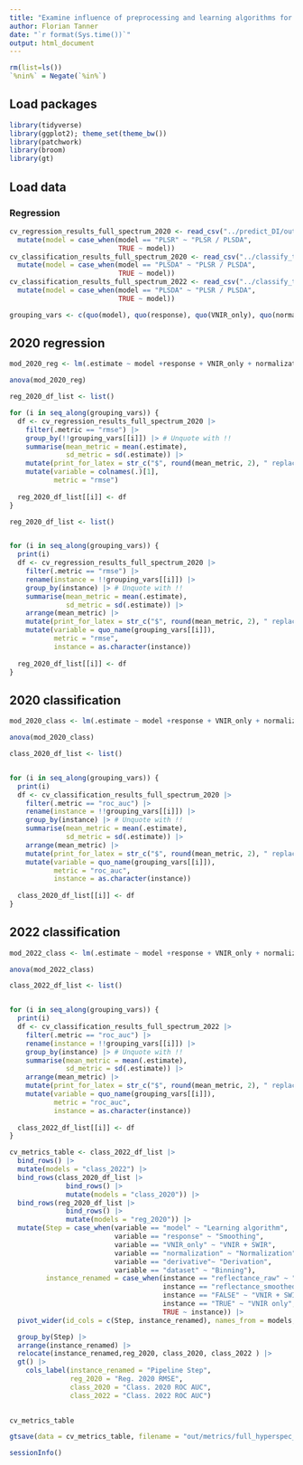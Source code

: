 ```yaml
---
title: "Examine influence of preprocessing and learning algorithms for hyperspectral data"
author: Florian Tanner
date: "`r format(Sys.time())`"
output: html_document
---
```



```r
rm(list=ls())
`%nin%` = Negate(`%in%`)
```

## Load packages

```r
library(tidyverse)
library(ggplot2); theme_set(theme_bw())
library(patchwork)
library(broom)
library(gt)
```

## Load data

### Regression

```r
cv_regression_results_full_spectrum_2020 <- read_csv("../predict_DI/out/metrics/predict_pad_2020_5fcv_5rep_seed123.csv") |> 
  mutate(model = case_when(model == "PLSR" ~ "PLSR / PLSDA",
                           TRUE ~ model))
cv_classification_results_full_spectrum_2020 <- read_csv("../classify_treatment/out/metrics/classify_treatment_hyperspec_2020_5fcv_5rep_seed123.csv")|> 
  mutate(model = case_when(model == "PLSDA" ~ "PLSR / PLSDA",
                           TRUE ~ model))
cv_classification_results_full_spectrum_2022 <- read_csv("../classify_treatment/out/metrics/classify_treatment_hyperspec_2022_5fcv_5rep_seed123.csv")|> 
  mutate(model = case_when(model == "PLSDA" ~ "PLSR / PLSDA",
                           TRUE ~ model))

grouping_vars <- c(quo(model), quo(response), quo(VNIR_only), quo(normalization), quo(derivative), quo(dataset))
```
## 2020 regression

```r
mod_2020_reg <- lm(.estimate ~ model +response + VNIR_only + normalization + derivative + dataset , data = cv_regression_results_full_spectrum_2020 |> filter(.metric == "rmse"))

anova(mod_2020_reg)
```


```r
reg_2020_df_list <- list() 

for (i in seq_along(grouping_vars)) {
  df <- cv_regression_results_full_spectrum_2020 |> 
    filter(.metric == "rmse") |> 
    group_by(!!grouping_vars[[i]]) |> # Unquote with !!
    summarise(mean_metric = mean(.estimate),
              sd_metric = sd(.estimate)) |> 
    mutate(print_for_latex = str_c("$", round(mean_metric, 2), " replace_this_with_pm ", round(sd_metric, 2), "$", sep = "")) |>     arrange(mean_metric) %>%
    mutate(variable = colnames(.)[1],
           metric = "rmse")
  
  reg_2020_df_list[[i]] <- df
}
```


```r
reg_2020_df_list <- list() 


for (i in seq_along(grouping_vars)) {
  print(i)
  df <- cv_regression_results_full_spectrum_2020 |> 
    filter(.metric == "rmse") |> 
    rename(instance = !!grouping_vars[[i]]) |> 
    group_by(instance) |> # Unquote with !!
    summarise(mean_metric = mean(.estimate),
              sd_metric = sd(.estimate)) |> 
    arrange(mean_metric) |> 
    mutate(print_for_latex = str_c("$", round(mean_metric, 2), " replace_this_with_pm ", round(sd_metric, 2), "$", sep = "")) %>%
    mutate(variable = quo_name(grouping_vars[[i]]),
           metric = "rmse",
           instance = as.character(instance)) 
  
  reg_2020_df_list[[i]] <- df
}
```


## 2020 classification

```r
mod_2020_class <- lm(.estimate ~ model +response + VNIR_only + normalization + derivative + dataset , data = cv_classification_results_full_spectrum_2020 |> filter(.metric == "roc_auc"))

anova(mod_2020_class)
```

```r
class_2020_df_list <- list() 


for (i in seq_along(grouping_vars)) {
  print(i)
  df <- cv_classification_results_full_spectrum_2020 |> 
    filter(.metric == "roc_auc") |> 
    rename(instance = !!grouping_vars[[i]]) |> 
    group_by(instance) |> # Unquote with !!
    summarise(mean_metric = mean(.estimate),
              sd_metric = sd(.estimate)) |> 
    arrange(mean_metric) |> 
    mutate(print_for_latex = str_c("$", round(mean_metric, 2), " replace_this_with_pm ", round(sd_metric, 2), "$", sep = "")) %>%
    mutate(variable = quo_name(grouping_vars[[i]]),
           metric = "roc_auc",
           instance = as.character(instance)) 
  
  class_2020_df_list[[i]] <- df
}
```

## 2022 classification

```r
mod_2022_class <- lm(.estimate ~ model +response + VNIR_only + normalization + derivative + dataset , data = cv_classification_results_full_spectrum_2022 |> filter(.metric == "roc_auc"))

anova(mod_2022_class)
```

```r
class_2022_df_list <- list() 


for (i in seq_along(grouping_vars)) {
  print(i)
  df <- cv_classification_results_full_spectrum_2022 |> 
    filter(.metric == "roc_auc") |> 
    rename(instance = !!grouping_vars[[i]]) |> 
    group_by(instance) |> # Unquote with !!
    summarise(mean_metric = mean(.estimate),
              sd_metric = sd(.estimate)) |> 
    arrange(mean_metric) |> 
    mutate(print_for_latex = str_c("$", round(mean_metric, 2), " replace_this_with_pm ", round(sd_metric, 2), "$", sep = "")) %>%
    mutate(variable = quo_name(grouping_vars[[i]]),
           metric = "roc_auc",
           instance = as.character(instance)) 
  
  class_2022_df_list[[i]] <- df
}
```

```r
cv_metrics_table <- class_2022_df_list |> 
  bind_rows() |> 
  mutate(models = "class_2022") |> 
  bind_rows(class_2020_df_list |> 
              bind_rows() |> 
              mutate(models = "class_2020")) |> 
  bind_rows(reg_2020_df_list |> 
              bind_rows() |> 
              mutate(models = "reg_2020")) |> 
  mutate(Step = case_when(variable == "model" ~ "Learning algorithm",
                          variable == "response" ~ "Smoothing",
                          variable == "VNIR_only" ~ "VNIR + SWIR",
                          variable == "normalization" ~ "Normalization",
                          variable == "derivative"~ "Derivation",
                          variable == "dataset" ~ "Binning"),
         instance_renamed = case_when(instance == "reflectance_raw" ~ "Raw",
                                      instance == "reflectance_smoothed" ~ "Smoothed",
                                      instance == "FALSE" ~ "VNIR + SWIR",
                                      instance == "TRUE" ~ "VNIR only",
                                      TRUE ~ instance)) |> 
  pivot_wider(id_cols = c(Step, instance_renamed), names_from = models, values_from = print_for_latex) |>

  group_by(Step) |> 
  arrange(instance_renamed) |> 
  relocate(instance_renamed,reg_2020, class_2020, class_2022 ) |> 
  gt() |> 
    cols_label(instance_renamed = "Pipeline Step",
               reg_2020 = "Reg. 2020 RMSE",
               class_2020 = "Class. 2020 ROC AUC",
               class_2022 = "Class. 2022 ROC AUC")
  
```

```r
cv_metrics_table

gtsave(data = cv_metrics_table, filename = "out/metrics/full_hyperspec_cv_metrics.tex")
```



```r
sessionInfo()
```
